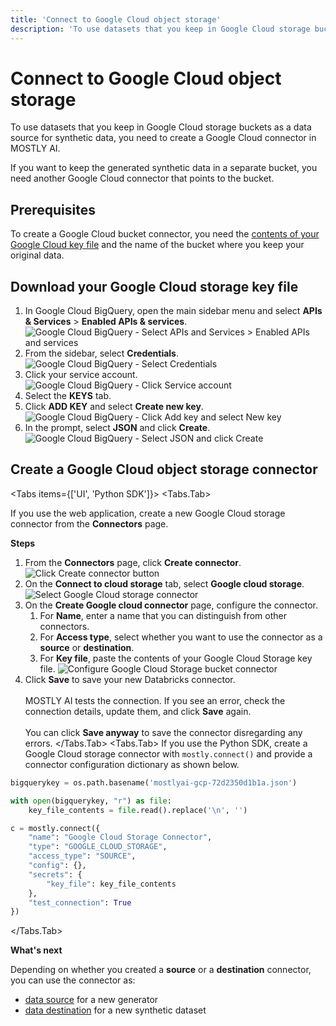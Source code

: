```yaml
---
title: 'Connect to Google Cloud object storage'
description: 'To use datasets that you keep in Google Cloud storage buckets as a data source for synthetic data, you need to create a Google Cloud connector in MOSTLY AI.'
---
```



# Connect to Google Cloud object storage

To use datasets that you keep in Google Cloud storage buckets as a data source for synthetic data, you need to create a Google Cloud connector in MOSTLY AI.

If you want to keep the generated synthetic data in a separate bucket, you need another Google Cloud connector that points to the bucket.

## Prerequisites

To create a Google Cloud bucket connector, you need the
[contents of your Google Cloud key file](#download-your-google-cloud-storage-key-file) and the name of the bucket where you keep your original data.

## Download your Google Cloud storage key file

1. In Google Cloud BigQuery, open the main sidebar menu and select **APIs & Services** > **Enabled APIs & services**.
   <Image src="/docimages/connectors/bigquery/bigquery-apis-services.webp" alt="Google Cloud BigQuery - Select APIs and Services > Enabled APIs and services" width={350} height={500} />
2. From the sidebar, select **Credentials**.
   <Image src="/docimages/connectors/bigquery/bigquery-sidebar-select-credentials.webp" alt="Google Cloud BigQuery - Select Credentials" width={175} height={500} />
3. Click your service account.
   <Image src="/docimages/connectors/bigquery/bigquery-click-service-account.webp" alt="Google Cloud BigQuery - Click Service account" width={550} height={500} />
4. Select the **KEYS** tab.
5. Click **ADD KEY** and select **Create new key**.
   <Image src="/docimages/connectors/bigquery/bigquery-click-add-key-select-new-key.webp" alt="Google Cloud BigQuery - Click Add key and select New key" width={350} height={500} />
6. In the prompt, select **JSON** and click **Create**.
   <Image src="/docimages/connectors/bigquery/bigquery-select-json-click-create.webp" alt="Google Cloud BigQuery - Select JSON and click Create" width={350} height={500} />

## Create a Google Cloud object storage connector

<Tabs items={['UI', 'Python SDK']}>
<Tabs.Tab>

If you use the web application, create a new Google Cloud storage connector from the **Connectors** page.

**Steps**

1. From the **Connectors** page, click **Create connector**.
   <Image src="/docimages/connectors/create-connector-01-click.webp" alt="Click Create connector button" width={800} height={500} />
2. On the **Connect to cloud storage** tab, select **Google cloud storage**.
   <Image src="/docimages/connectors/google-cloud/create-connector-02-select-google-cloud.webp" alt="Select Google Cloud storage connector" width={800} height={500} />
3. On the **Create Google cloud connector** page, configure the connector.
   1. For **Name**, enter a name that you can distinguish from other connectors.
   2. For **Access type**, select whether you want to use the connector as a **source** or **destination**.
   3. For **Key file**, paste the contents of your Google Cloud Storage key file.
      <Image src="/docimages/connectors/google-cloud/create-connector-03-configure-gcp-bucket.webp" alt="Configure Google Cloud Storage bucket connector" width={300} height={500} />
4. Click **Save** to save your new Databricks connector.<br /><br />
   MOSTLY AI tests the connection. If you see an error, check the connection details, update them, and click **Save** again.<br /><br />
   You can click **Save anyway** to save the connector disregarding any errors.
      </Tabs.Tab>
   <Tabs.Tab>
If you use the Python SDK, create a Google Cloud storage connector with `mostly.connect()` and provide a connector configuration dictionary as shown below.

```python filename="python" copy {8,12}
bigquerykey = os.path.basename('mostlyai-gcp-72d2350d1b1a.json')

with open(bigquerykey, "r") as file:
    key_file_contents = file.read().replace('\n', '')

c = mostly.connect({
    "name": "Google Cloud Storage Connector",
    "type": "GOOGLE_CLOUD_STORAGE",
    "access_type": "SOURCE",
    "config": {},
    "secrets": {
        "key_file": key_file_contents
    },
    "test_connection": True
})
```

</Tabs.Tab>
</Tabs>

**What's next**

Depending on whether you created a **source** or a **destination** connector, you can use the connector as:

- [data source](../use/data-source) for a new generator
- [data destination](../use/data-destination) for a new synthetic dataset
